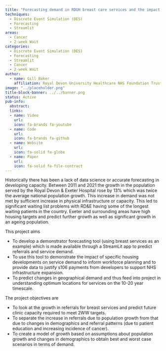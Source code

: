 ```yaml
---
title: "Forecasting demand in RDUH breast care services and the impact of urban development"
techniques:
  - Discrete Event Simulation (DES)
  - Forecasting
  - Streamlit
areas:
  - Cancer
  - 2-week Wait
categories:
  - Discrete Event Simulation (DES)
  - Forecasting
  - Streamlit
  - Cancer
  - 2-week Wait
author:
  - name: Gill Baker
    affiliation: Royal Devon University Healthcare NHS Foundation Trust
image: "../placeholder.png"
title-block-banner: ../../banner.png
status: Active
pub-info:
  abstract:
  links:
  - name: Video
    url:
    icon: fa-brands fa-youtube
  - name: Code
    url:
    icon: fa-brands fa-github
  - name: Website
    url:
    icon: fa-solid fa-globe
  - name: Paper
    url:
    icon: fa-solid fa-file-contract
---
```


Historically there has been a lack of data science or accurate forecasting in developing capacity. Between 2011 and 2021 the growth in the population served by the Royal Devon & Exeter Hospital rose by 13% which was twice the average national population growth. This increase in demand was not met by sufficient increase in physical infrastructure or capacity. This led to significant waiting list problems with RD&E having some of the longest waiting patients in the country. Exeter and surrounding areas have high housing targets and predict further growth as well as significant growth in an ageing population.

This project aims

- To develop a demonstrator forecasting tool (using breast services as an example) which is made available through a StreamLit app to predict referrals and service demand.
- To use this tool to demonstrate the impact of specific housing developments on service demand to inform workforce planning and to provide data to justify s106 payments from developers to support NHS infrastructure expansion.
- To predict changes in geographical demand and thus feed into project in understanding optimum locations for services on the 10-20 year timescale.

The project objectives are

- To look at the growth in referrals for breast services and predict future clinic capacity required to meet 2WW targets.
- To separate the increase in referrals due to population growth from that due to changes in demographics and referral patterns (due to patient education and increasing incidence of cancer).
- To create a model of growth based on assumptions about population growth and changes in demographics to obtain best and worst case scenarios in terms of demand.
